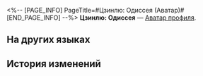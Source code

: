 <%-- [PAGE_INFO]
PageTitle=#Цзинлю: Одиссея (Аватар)#
[END_PAGE_INFO] --%>
{{Предмет Инфобокс
|Название    = Цзинлю: Одиссея
|id          = 200113
|Изображение = Аватар Цзинлю Одиссея.png
|Тип         = Аватар профиля
|Инвентарь   = 
|Редкость    = 5
|Эффект      = 
|Описание    = Цзинлю, путешествующая ради совершенствования.
|Источник1   = [[Аватар за открытие Чести Безымянных.]]
}}
{{Описание|''«Там, где свет падает на воду, бесчисленные грани просветления может уловить только тот, кто владеет мечом».''}}
'''Цзинлю: Одиссея''' — [[Аватар профиля]].

==На других языках==
{{На других языках
|en   = Jingliu: Odyssey
|zhs  = 镜流•远行
|zht  = 鏡流•遠行
|ja   = 鏡流・遠行
|ko   = 경류•원행
|es   = Jingliu: Odisea
|fr   = Jingliu : Odyssée
|ru   = Цзинлю: Одиссея
|th   = Jingliu - การเดินทางที่แสนไกล
|vi   = Jingliu - Viễn Du
|de   = Jingliu: Odyssee
|id   = Jingliu: Berkelana
|pt   = Jingliu: Odisseia
}}

==История изменений==
{{История изменений|3.5}}